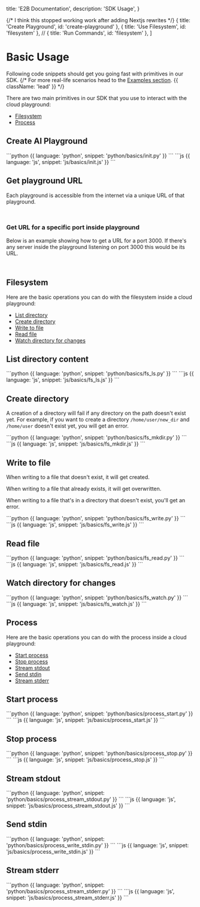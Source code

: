   title: 'E2B Documentation',
  description: 'SDK Usage',
}

{/* I think this stopped working work after adding Nextjs rewrites */}
  { title: 'Create Playground', id: 'create-playground' },
  { title: 'Use Filesystem', id: 'filesystem' },
  // { title: 'Run Commands', id: 'filesystem' },
]


# Basic Usage
Following code snippets should get you going fast with primitives in our SDK.
{/* For more real-life scenarios head to the [Examples section](./examples/overview). {{ className: 'lead' }} */}

There are two main primitives in our SDK that you use to interact with the cloud playground:
- [Filesystem](/getting-started/basics#filesystem)
- [Process](/getting-started/basics#process)

## Create AI Playground
<CodeGroup>
```python {{ language: 'python', snippet: 'python/basics/init.py' }}
```
```js {{ language: 'js', snippet: 'js/basics/init.js' }}
```
</CodeGroup>

## Get playground URL
Each playground is accessible from the internet via a unique URL of that playground.
<CodeGroup>
```python {{ language: 'python', snippet: 'python/basics/get_url.py' }}
```
```js {{ language: 'js', snippet: 'js/basics/get_url.js' }}
```
</CodeGroup>

### Get URL for a specific port inside playground
Below is an example showing how to get a URL for a port 3000. If there's any server inside the playground listening on port 3000 this would be its URL.
<CodeGroup>
```python {{ language: 'python', snippet: 'python/basics/get_url_port.py' }}
```
```js {{ language: 'js', snippet: 'js/basics/get_url_port.js' }}
```
</CodeGroup>



## Filesystem

Here are the basic operations you can do with the filesystem inside a cloud playground:
- [List directory](/getting-started/basics#list-directory-content)
- [Create directory](/getting-started/basics#create-directory)
- [Write to file](/getting-started/basics#write-to-file)
- [Read file](/getting-started/basics#read-file)
- [Watch directory for changes](/getting-started/basics#watch-directory-for-changes)


## List directory content
<CodeGroup>
```python {{ language: 'python', snippet: 'python/basics/fs_ls.py' }}
```
```js {{ language: 'js', snippet: 'js/basics/fs_ls.js' }}
```
</CodeGroup>

## Create directory

A creation of a directory will fail if any directory on the path doesn't exist yet.
For example, if you want to create a directory `/home/user/new_dir` and `/home/user` doesn't exist yet, you will get an error.

<CodeGroup>
```python {{ language: 'python', snippet: 'python/basics/fs_mkdir.py' }}
```
```js {{ language: 'js', snippet: 'js/basics/fs_mkdir.js' }}
```
</CodeGroup>

## Write to file
When writing to a file that doesn't exist, it will get created.

When writing to a file that already exists, it will get overwritten.

When writing to a file that's in a directory that doesn't exist, you'll get an error.

<CodeGroup>
```python {{ language: 'python', snippet: 'python/basics/fs_write.py' }}
```
```js {{ language: 'js', snippet: 'js/basics/fs_write.js' }}
```
</CodeGroup>

## Read file
<CodeGroup>
```python {{ language: 'python', snippet: 'python/basics/fs_read.py' }}
```
```js {{ language: 'js', snippet: 'js/basics/fs_read.js' }}
```
</CodeGroup>

## Watch directory for changes
<CodeGroup>
```python {{ language: 'python', snippet: 'python/basics/fs_watch.py' }}
```
```js {{ language: 'js', snippet: 'js/basics/fs_watch.js' }}
```
</CodeGroup>

## Process
Here are the basic operations you can do with the process inside a cloud playground:
- [Start process](/getting-started/basics#start-process)
- [Stop process](/getting-started/basics#stop-process)
- [Stream stdout](/getting-started/basics#stream-stdout)
- [Send stdin](/getting-started/basics#send-stdin)
- [Stream stderr](/getting-started/basics#stream-stderr)

## Start process
<CodeGroup>
```python {{ language: 'python', snippet: 'python/basics/process_start.py' }}
```
```js {{ language: 'js', snippet: 'js/basics/process_start.js' }}
```
</CodeGroup>

## Stop process
<CodeGroup>
```python {{ language: 'python', snippet: 'python/basics/process_stop.py' }}
```
```js {{ language: 'js', snippet: 'js/basics/process_stop.js' }}
```
</CodeGroup>

## Stream stdout
<CodeGroup>
```python {{ language: 'python', snippet: 'python/basics/process_stream_stdout.py' }}
```
```js {{ language: 'js', snippet: 'js/basics/process_stream_stdout.js' }}
```
</CodeGroup>

## Send stdin
<CodeGroup>
```python {{ language: 'python', snippet: 'python/basics/process_write_stdin.py' }}
```
```js {{ language: 'js', snippet: 'js/basics/process_write_stdin.js' }}
```
</CodeGroup>

## Stream stderr
<CodeGroup>
```python {{ language: 'python', snippet: 'python/basics/process_stream_stderr.py' }}
```
```js {{ language: 'js', snippet: 'js/basics/process_stream_stderr.js' }}
```
</CodeGroup>
